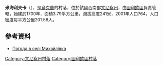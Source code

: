 {{coord|48|43|36|N|29|1|44|E|scale:30000|display=title}}

'''米海利夫卡'''（{{lang-uk|Михайлівка}}），是[[烏克蘭|烏克蘭]]的村落，位於該國西南部[[文尼察州|文尼察州]]，由[[圖利欽區|圖利欽區]]負責管轄，始建於1700年，面積3.79平方公里，海拔高度241米，2001年人口764，人口密度每平方公里201.58人。

==參考資料==
* [http://weather.in.ua/ua/vinnickaja/15912 Погода в селі Михайлівка] {{Wayback|url=http://weather.in.ua/ua/vinnickaja/15912 |date=20160305214709 }}

[[Category:文尼察州村落|Category:文尼察州村落]]
[[Category:圖利欽區村落|Category:圖利欽區村落]]


{{Vinnytsia-geo-stub}}